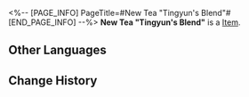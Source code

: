 <%-- [PAGE_INFO]
PageTitle=#New Tea "Tingyun's Blend"#
[END_PAGE_INFO] --%>
{{Item Infobox
|title       = New Tea "Tingyun's Blend"
|id          = 140278
|image       = Item New Tea Tingyun's Blend.png
|type        = 
|invCategory = Missions
|rarity      = 3
|effect      = Upon use, immediately heals one target ally by 36% of the ally's Max HP plus 460 extra HP.
|description = A new tea variety brewed using the improved Whale-Tide Spring, Emerald Hills, and Dawndew strains. It has a sweet, long-lasting taste, twirling about inside your mouth like clouds.
}}
'''New Tea "Tingyun's Blend"''' is a [[Item]].

==Other Languages==
{{Other Languages
|en   = New Tea "Tingyun's Blend"
|zhs  = 新茶「遏云歌」
|zht  = 新茶「遏雲歌」
|ja   = 新茶「遏雲歌」
|ko   = 새로운 차 「정운가」
|es   = Nuevo té Mezcla de Tingyun
|fr   = Nouveau thé « Choix de Tingyun »
|ru   = Новый чай «Сбор Тинъюнь»
|th   = ชาชนิดใหม่ "Tingyun's Blend"
|vi   = Trà Mới "Trà Tingyun"
|de   = Neuer Tee „Tingyuns Mischung“
|id   = Teh Baru "Tingyun's Blend"
|pt   = Novo Chá "Mistura da Tingyun"
}}

==Change History==
{{Change History|2.0}}
